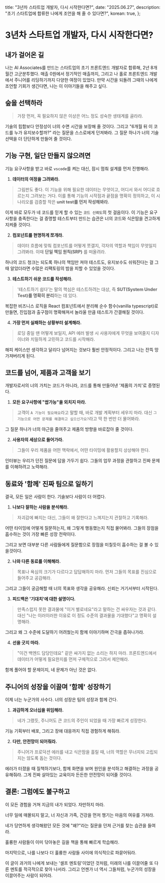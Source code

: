   title: "3년차 스타트업 개발자, 다시 시작한다면?",
  date: "2025.06.27",
  description: "초기 스타트업에 합류한 나에게 조언을 해 줄 수 있다면?",
  korean: true,
};

# 3년차 스타트업 개발자, 다시 시작한다면?

## 내가 걸어온 길

나는 AI Associates를 만드는 스타트업의 초기 프론트엔드 개발자로 합류해, 2년 8개월간 고군분투했다. 매출 0원에서 정기적인 매출까지, 그리고 나 홀로 프론트엔드 개발에서 주니어를 리딩하기까지 다양한 여정이 있었다. 만약 시간을 되돌려 그때의 나에게 조언할 기회가 생긴다면, 나는 이 이야기들을 해주고 싶다.

## 숲을 선택하라

> 가장 먼저, 꼭 필요하지 않은 이상은 어느 정도 성숙한 생태계를 골라라.

기술의 힙함보다 안정성이 너의 수면 시간을 보장해 줄 것이다. 그리고 "6개월 뒤 이 코드를 누가 유지보수할까?" 라는 질문을 스스로에게 던져봐라. 그 질문 하나가 너의 기술 선택을 더 단단하게 만들어 줄 것이다.

## 기능 구현, 일단 만들지 않으려면

기능 요구사항을 받고 바로 `vscode`를 켜는 대신, 잠시 멈춰 설계를 먼저 진행해라.

1. **데이터의 여정을 그려봐라.**

> 그림판도 좋다. 이 기능을 위해 필요한 데이터는 무엇이고, 어디서 와서 어디로 흐르는지 그려보는 거다. 이를 통해 기능의 시작점과 끝점을 명확히 정의하고, 이 시나리오를 검증할 작은 **unit test를 먼저 작성해봐라.**

이게 바로 모두가 네 코드를 믿게 할 수 있는 `코드 신뢰도`의 첫 걸음이다. 이 기능은 요구사항을 충족한다는 걸 증명할 테스트부터 만드는 습관은 너의 코드와 식은땀을 견고하게 지켜줄 것이다.

2. **컴포넌트를 현명하게 쪼개라.**

> 데이터 흐름에 맞춰 컴포넌트를 어떻게 쪼갤지, 각자의 역할과 책임이 무엇일지 그려봐라. 이때 **단일 책임 원칙(SRP)** 를 떠올려라.

하나의 코드 청크는 되도록 하나의 책임만 져야 테스트도, 유지보수도 쉬워진다는 걸 그때 알았더라면 수많은 리팩토링의 밤을 피할 수 있었을 것이다.

3. **테스트하기 쉬운 코드를 작성해라.**

> '테스트하기 쉽다'는 말의 핵심은 테스트하려는 대상, 즉 **SUT(System Under Test)를 명확히 분리**하는 데 있다.

복잡한 비즈니스 로직을 React 컴포넌트에서 분리해 순수 함수(vanilla typescript)로 만들면, 진입점과 출구점이 명확해져서 놀라울 만큼 테스트가 간결해질 것이다.

4. **가장 먼저 실패하는 상황부터 설계해라.**

> 로딩 중일 땐 어떻게 보일지, API 에러 발생 시 사용자에게 무엇을 보여줄지 디자이너와 치밀하게 고민하고 코드를 시작해라.

해피 케이스만 생각하고 달리다 넘어지는 것보다 훨씬 안정적이다. 그리고 나는 잔뜩 망가져버리게 된다.

## 코드를 넘어, 제품과 고객을 보기

개발자로서의 너의 가치는 코드가 아니라, 코드를 통해 만들어낸 '제품의 가치'로 증명된다.

1.  **모든 요구사항에 "쌉가능"을 외치지 마라.**

> 고객이 `A 기능이 필요해요`라고 말할 때, 바로 개발 계획부터 세우지 마라. 대신 `그 기능으로 어떤 문제를 해결하고 싶으신가요?`라고 딱 한 번만 더 물어봐라.

그 질문 하나가 너의 야근을 줄여주고 제품의 방향을 바로잡아 줄 것이다.

2. **사용자의 세상으로 들어가라.**

> 그들이 우리 제품을 어떤 맥락에서, 어떤 타이밍에 활용할지 상상해야 한다.

인터뷰는 우리가 던진 질문에 답을 가두기 쉽다. 그들의 업무 과정을 관찰하고 진짜 문제를 이해하려고 노력해라.

## 동료와 '함께' 진짜 팀으로 일하기

결국, 모든 일은 사람이 한다. 기술보다 사람이 더 어렵다.

1. **나보다 잘하는 사람을 분석해라.**

> 자괴감에 빠지는 대신, 그들이 왜 잘한다고 느껴지는지 관찰하고 기록해라.

어떤 타이밍에 어떻게 질문하는지, 왜 그렇게 행동했는지 직접 물어봐라. 그들의 장점을 흡수하는 것이 가장 빠른 성장 전략이다.

그리고 보면 대부분 다른 사람들에게 질문함으로 장점을 미칠듯이 흡수하는 걸 볼 수 있을것이다.

2. **나와 다른 동료를 이해해라.**

> 목표나 욕심의 크기가 다르다고 답답해하지 마라. 먼저 그들의 목표를 진심으로 들어주고 공감해라.

그리고 그들이 궁금해할 때 너의 목표와 생각을 공유해라. 신뢰는 거기서부터 시작된다.

3. **피드백은 '기대치'에 대한 설명이다.**

> 만족스럽지 못한 결과물에 "이거 별로네요"라고 말하는 건 싸우자는 것과 같다. 대신 "나는 이러이러한 이유로 이 정도 수준의 결과물을 기대했다"고 명확히 설명해라.

그리고 왜 그 수준에 도달하기 어려웠는지 함께 이야기하며 간극을 좁혀나가라.

4. **선을 긋지 마라.**

> "이건 백엔드 담당인데요" 같은 싸가지 없는 소리는 하지 마라. 프론트엔드에서 데이터가 어떻게 필요한지를 먼저 구체적으로 그려서 제안해라.

함께 풀어야 할 문제이지, 네 문제가 아닌 것은 없다.

## 주니어의 성장을 이끌며 '함께' 성장하기

이제 너는 누군가의 사수다. 너의 성장은 팀의 성장과 함께 간다.

1. **과감하게 오너십을 위임해라.**

> 네가 그랬듯, 주니어도 큰 코드의 주인이 되었을 때 가장 빠르게 성장한다.

기능 기획부터 배포, 그리고 장애 대응까지 직접 경험하게 해줘라.

2. **다만, 안전망이 되어줘라.**

> 주니어가 프로덕션 에러를 내고 식은땀을 흘릴 때, 너의 역할은 무너지되 고립되지는 않도록 돕는 것이다.

에러가 터졌을 때 질책하기보다, 함께 화면을 보며 원인을 분석하고 해결하는 과정을 공유해줘라. 그게 진짜 살아있는 교육이자 든든한 안전망이 되어줄 것이다.

## 결론: 그럼에도 불구하고

이 모든 경험을 거쳐 지금의 내가 되었다. 자만하지 마라.

너무 일에 매몰되지 말고, 너 자신과 가족, 건강을 먼저 챙기는 마음의 여유를 가져라.

네가 당연하게 생각해왔던 모든 것에 "왜?"라는 질문을 던져 근거를 찾는 습관을 들여라.

훌륭한 사람들이 이미 닦아놓은 길을 책을 통해 빠르게 학습해라.

마지막으로, 나를 나보다 더 훌륭한 사람들 사이에 의식적으로 파묻어둬라.

이 글이 과거의 나에게 보내는 '셀프 멘토링'이었던 것처럼, 미래의 나를 이끌어줄 또 다른 멘토를 적극적으로 찾아 나서라. 그리고 언젠가 너 역시 그들처럼, 누군가의 성장을 이끌어주는 사람이 되어라.
